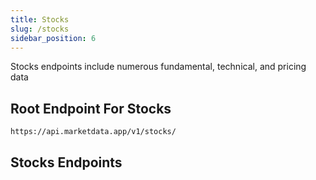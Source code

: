 ```yaml
---
title: Stocks
slug: /stocks
sidebar_position: 6
---
```


Stocks endpoints include numerous fundamental, technical, and pricing data

## Root Endpoint For Stocks
```
https://api.marketdata.app/v1/stocks/
```

## Stocks Endpoints


<DocCardList items={useCurrentSidebarCategory().items} />
